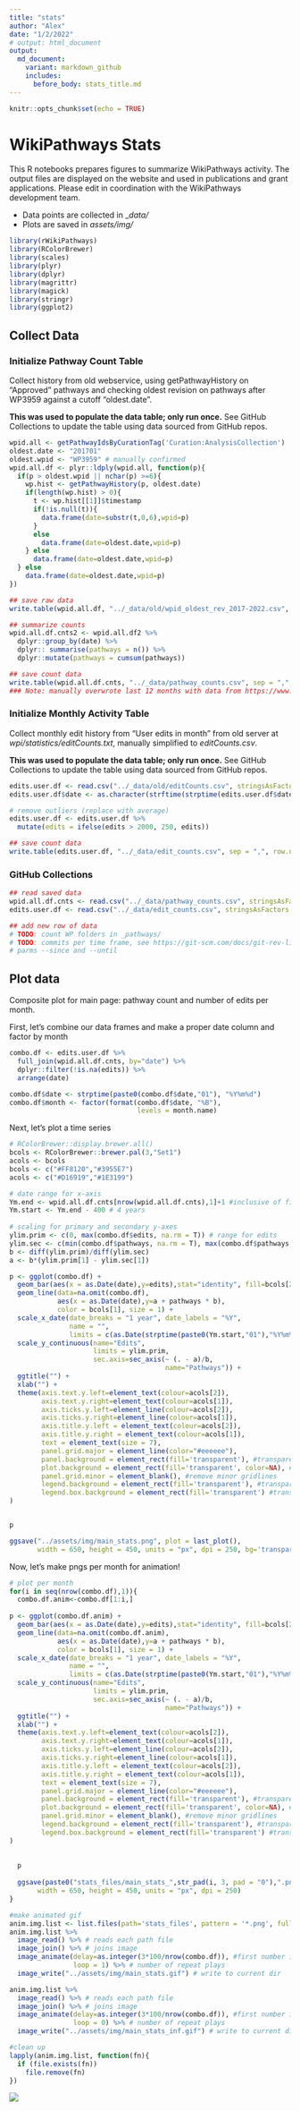 ```yaml
---
title: "stats"
author: "Alex"
date: "1/2/2022"
# output: html_document
output:
  md_document:
    variant: markdown_github
    includes:
      before_body: stats_title.md
---
```


```r
knitr::opts_chunk$set(echo = TRUE)
```

# WikiPathways Stats
This R notebooks prepares figures to summarize WikiPathways activity. The output files are displayed on the website and used in publications and grant applications. Please edit in coordination with the WikiPathways development team.

* Data points are collected in _*data/*
* Plots are saved in *assets/img/*
 
```r
library(rWikiPathways) 
library(RColorBrewer)
library(scales)
library(plyr)
library(dplyr)
library(magrittr)
library(magick)
library(stringr)
library(ggplot2)
```

## Collect Data

### Initialize Pathway Count Table
Collect history from old webservice, using getPathwayHistory on "Approved" 
pathways and checking oldest revision on pathways after WP3959 against a 
cutoff "oldest.date". 

**This was used to populate the data table; only run once.** See GitHub 
Collections to update the table using data sourced from GitHub repos.

```r
wpid.all <- getPathwayIdsByCurationTag('Curation:AnalysisCollection')
oldest.date <- "201701"
oldest.wpid <- "WP3959" # manually confirmed
wpid.all.df <- plyr::ldply(wpid.all, function(p){
  if(p > oldest.wpid || nchar(p) >=6){
    wp.hist <- getPathwayHistory(p, oldest.date)
    if(length(wp.hist) > 0){
      t <- wp.hist[[1]]$timestamp
      if(!is.null(t)){
        data.frame(date=substr(t,0,6),wpid=p)
      }
      else
        data.frame(date=oldest.date,wpid=p)
    } else
      data.frame(date=oldest.date,wpid=p)
  } else
    data.frame(date=oldest.date,wpid=p)
})

## save raw data
write.table(wpid.all.df, "../_data/old/wpid_oldest_rev_2017-2022.csv", sep = ",", row.names = F)

## summarize counts
wpid.all.df.cnts2 <- wpid.all.df2 %>%
  dplyr::group_by(date) %>%
  dplyr:: summarise(pathways = n()) %>%
  dplyr::mutate(pathways = cumsum(pathways))

## save count data
write.table(wpid.all.df.cnts, "../_data/pathway_counts.csv", sep = ",", row.names = F)
### Note: manually overwrote last 12 months with data from https://www.wikipathways.org/index.php/WikiPathways:Updates
```

### Initialize Monthly Activity Table
Collect monthly edit history from "User edits in month" from old server at 
*wpi/statistics/editCounts.txt*, manually simplified to *editCounts.csv*.

**This was used to populate the data table; only run once.** See GitHub 
Collections to update the table using data sourced from GitHub repos.

```r
edits.user.df <- read.csv("../_data/old/editCounts.csv", stringsAsFactors = F)
edits.user.df$date <- as.character(strftime(strptime(edits.user.df$date,"%m/%d/%y"), "%Y%m"))

# remove outliers (replace with average)
edits.user.df <- edits.user.df %>%
  mutate(edits = ifelse(edits > 2000, 250, edits))

## save count data
write.table(edits.user.df, "../_data/edit_counts.csv", sep = ",", row.names = F)
```

### GitHub Collections

```r
## read saved data
wpid.all.df.cnts <- read.csv("../_data/pathway_counts.csv", stringsAsFactors = F)
edits.user.df <- read.csv("../_data/edit_counts.csv", stringsAsFactors = F)

## add new row of data
# TODO: count WP folders in _pathways/
# TODO: commits per time frame, see https://git-scm.com/docs/git-rev-list with
# parms --since and --until
```

## Plot data

Composite plot for main page: pathway count and number of edits per month.

First, let's combine our data frames and make a proper date column and factor by 
month
```r
combo.df <- edits.user.df %>%
  full_join(wpid.all.df.cnts, by="date") %>%
  dplyr::filter(!is.na(edits)) %>%
  arrange(date)

combo.df$date <- strptime(paste0(combo.df$date,"01"), "%Y%m%d")
combo.df$month <- factor(format(combo.df$date, "%B"),
                                levels = month.name)
```

Next, let's plot a time series
```r

# RColorBrewer::display.brewer.all()
bcols <- RColorBrewer::brewer.pal(3,"Set1")
acols <- bcols
bcols <- c("#FF8120","#3955E7")
acols <- c("#D16919","#1E3199")

# date range for x-axis
Ym.end <- wpid.all.df.cnts[nrow(wpid.all.df.cnts),1]+1 #inclusive of final month
Ym.start <- Ym.end - 400 # 4 years
  
# scaling for primary and secondary y-axes
ylim.prim <- c(0, max(combo.df$edits, na.rm = T)) # range for edits
ylim.sec <- c(min(combo.df$pathways, na.rm = T), max(combo.df$pathways, na.rm = T))    # range for pathways
b <- diff(ylim.prim)/diff(ylim.sec)
a <- b*(ylim.prim[1] - ylim.sec[1])

p <- ggplot(combo.df) +
  geom_bar(aes(x = as.Date(date),y=edits),stat="identity", fill=bcols[2]) +
  geom_line(data=na.omit(combo.df), 
            aes(x = as.Date(date),y=a + pathways * b), 
            color = bcols[1], size = 1) +
  scale_x_date(date_breaks = "1 year", date_labels = "%Y",
               name = "",
               limits = c(as.Date(strptime(paste0(Ym.start,"01"),"%Y%m%d")),as.Date(strptime(paste0(Ym.end,"01"),"%Y%m%d")))) +
  scale_y_continuous(name="Edits", 
                     limits = ylim.prim,
                     sec.axis=sec_axis(~ (. - a)/b, 
                                       name="Pathways")) +
  ggtitle("") +
  xlab("") +
  theme(axis.text.y.left=element_text(colour=acols[2]),
        axis.text.y.right=element_text(colour=acols[1]),
        axis.ticks.y.left=element_line(colour=acols[2]),
        axis.ticks.y.right=element_line(colour=acols[1]),
        axis.title.y.left = element_text(colour=acols[2]),
        axis.title.y.right = element_text(colour=acols[1]),
        text = element_text(size = 7),
        panel.grid.major = element_line(color="#eeeeee"), 
        panel.background = element_rect(fill='transparent'), #transparent panel bg
        plot.background = element_rect(fill='transparent', color=NA), #transparent plot bg
        panel.grid.minor = element_blank(), #remove minor gridlines
        legend.background = element_rect(fill='transparent'), #transparent legend bg
        legend.box.background = element_rect(fill='transparent') #transparent legend panel
)


p
```

```r

ggsave("../assets/img/main_stats.png", plot = last_plot(), 
       width = 650, height = 450, units = "px", dpi = 250, bg='transparent')
```

Now, let's make pngs per month for animation!
```r
# plot per month
for(i in seq(nrow(combo.df),1)){
  combo.df.anim<-combo.df[1:i,]
  
p <- ggplot(combo.df.anim) +
  geom_bar(aes(x = as.Date(date),y=edits),stat="identity", fill=bcols[2]) +
  geom_line(data=na.omit(combo.df.anim), 
            aes(x = as.Date(date),y=a + pathways * b), 
            color = bcols[1], size = 1) +
  scale_x_date(date_breaks = "1 year", date_labels = "%Y",
               name = "",
               limits = c(as.Date(strptime(paste0(Ym.start,"01"),"%Y%m%d")),as.Date(strptime(paste0(Ym.end,"01"),"%Y%m%d")))) +
  scale_y_continuous(name="Edits", 
                     limits = ylim.prim,
                     sec.axis=sec_axis(~ (. - a)/b, 
                                       name="Pathways")) +
  ggtitle("") +
  xlab("") +
  theme(axis.text.y.left=element_text(colour=acols[2]),
        axis.text.y.right=element_text(colour=acols[1]),
        axis.ticks.y.left=element_line(colour=acols[2]),
        axis.ticks.y.right=element_line(colour=acols[1]),
        axis.title.y.left = element_text(colour=acols[2]),
        axis.title.y.right = element_text(colour=acols[1]),
        text = element_text(size = 7),
        panel.grid.major = element_line(color="#eeeeee"), 
        panel.background = element_rect(fill='transparent'), #transparent panel bg
        plot.background = element_rect(fill='transparent', color=NA), #transparent plot bg
        panel.grid.minor = element_blank(), #remove minor gridlines
        legend.background = element_rect(fill='transparent'), #transparent legend bg
        legend.box.background = element_rect(fill='transparent') #transparent legend panel
)
  
  
  p
  
  ggsave(paste0("stats_files/main_stats_",str_pad(i, 3, pad = "0"),".png"), plot = last_plot(), 
       width = 650, height = 450, units = "px", dpi = 250)
}

#make animated gif
anim.img.list <- list.files(path='stats_files', pattern = '*.png', full.names = TRUE) 
anim.img.list %>% 
  image_read() %>% # reads each path file
  image_join() %>% # joins image
  image_animate(delay=as.integer(3*100/nrow(combo.df)), #first number is total seconds for all frames to play
                loop = 1) %>% # number of repeat plays
  image_write("../assets/img/main_stats.gif") # write to current dir

anim.img.list %>% 
  image_read() %>% # reads each path file
  image_join() %>% # joins image
  image_animate(delay=as.integer(3*100/nrow(combo.df)), #first number is total seconds for all frames to play
                loop = 0) %>% # number of repeat plays
  image_write("../assets/img/main_stats_inf.gif") # write to current dir

#clean up
lapply(anim.img.list, function(fn){
  if (file.exists(fn))
    file.remove(fn)
})

```
![](assets/img/main_stats.gif)